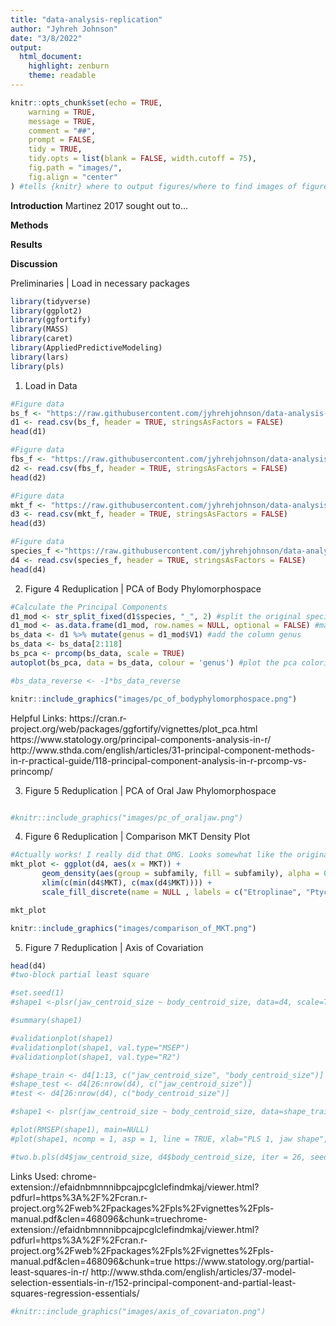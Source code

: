 ```yaml
---
title: "data-analysis-replication"
author: "Jyhreh Johnson"
date: "3/8/2022"
output: 
  html_document: 
    highlight: zenburn
    theme: readable
---
```

```r
knitr::opts_chunk$set(echo = TRUE,
	warning = TRUE,
	message = TRUE,
	comment = "##",
	prompt = FALSE,
	tidy = TRUE,
	tidy.opts = list(blank = FALSE, width.cutoff = 75),
	fig.path = "images/",
	fig.align = "center"
) #tells {knitr} where to output figures/where to find images of figures
```
**Introduction**
Martinez 2017 sought out to...

**Methods**

**Results**

**Discussion**

Preliminaries | Load in necessary packages
```r
library(tidyverse)
library(ggplot2)
library(ggfortify)
library(MASS)
library(caret)
library(AppliedPredictiveModeling)
library(lars)
library(pls)
```

1. Load in Data
```r
#Figure data
bs_f <- "https://raw.githubusercontent.com/jyhrehjohnson/data-analysis-replication/main/data/body%20shape%20coordinates.csv"
d1 <- read.csv(bs_f, header = TRUE, stringsAsFactors = FALSE)
head(d1)

#Figure data
fbs_f <- "https://raw.githubusercontent.com/jyhrehjohnson/data-analysis-replication/main/data/fourbar%20shape%20coordinates.csv"
d2 <- read.csv(fbs_f, header = TRUE, stringsAsFactors = FALSE)
head(d2)

#Figure data
mkt_f <- "https://raw.githubusercontent.com/jyhrehjohnson/data-analysis-replication/main/data/hypothetical%204bars%2C%20MKT.csv"
d3 <- read.csv(mkt_f, header = TRUE, stringsAsFactors = FALSE)
head(d3)

#Figure data
species_f <-"https://raw.githubusercontent.com/jyhrehjohnson/data-analysis-replication/main/data/species%20info.csv"
d4 <- read.csv(species_f, header = TRUE, stringsAsFactors = FALSE)
head(d4)
```


2. Figure 4 Reduplication | PCA of Body Phylomorphospace
```r
#Calculate the Principal Components
d1_mod <- str_split_fixed(d1$species, "_", 2) #split the original species column into two (Genus name & Species name)
d1_mod <- as.data.frame(d1_mod, row.names = NULL, optional = FALSE) #make the modified data set a data frame
bs_data <- d1 %>% mutate(genus = d1_mod$V1) #add the column genus 
bs_data <- bs_data[2:118]
bs_pca <- prcomp(bs_data, scale = TRUE) 
autoplot(bs_pca, data = bs_data, colour = 'genus') #plot the pca coloring the data by genus 

#bs_data_reverse <- -1*bs_data_reverse
```
```r
knitr::include_graphics("images/pc_of_bodyphylomorphospace.png")
```
Helpful Links: 
https://cran.r-project.org/web/packages/ggfortify/vignettes/plot_pca.html
https://www.statology.org/principal-components-analysis-in-r/
http://www.sthda.com/english/articles/31-principal-component-methods-in-r-practical-guide/118-principal-component-analysis-in-r-prcomp-vs-princomp/

3. Figure 5 Reduplication | PCA of Oral Jaw Phylomorphospace
```r
```
```r
#knitr::include_graphics("images/pc_of_oraljaw.png")
```


4. Figure 6 Reduplication | Comparison MKT Density Plot
```r
#Actually works! I really did that OMG. Looks somewhat like the original figure, I can't figure out how to fix the dip in the graph however.
mkt_plot <- ggplot(d4, aes(x = MKT)) +
       geom_density(aes(group = subfamily, fill = subfamily), alpha = 0.5) + 
       xlim(c(min(d4$MKT), c(max(d4$MKT)))) +
       scale_fill_discrete(name = NULL , labels = c("Etroplinae", "Ptychochrominae"))

mkt_plot
```
```r
knitr::include_graphics("images/comparison_of_MKT.png")
```


5. Figure 7 Reduplication | Axis of Covariation
```r
head(d4)
#two-block partial least square

#set.seed(1)
#shape1 <-plsr(jaw_centroid_size ~ body_centroid_size, data=d4, scale=TRUE, validation = "CV")

#summary(shape1)

#validationplot(shape1)
#validationplot(shape1, val.type="MSEP")
#validationplot(shape1, val.type="R2")

#shape_train <- d4[1:13, c("jaw_centroid_size", "body_centroid_size")]
#shape_test <- d4[26:nrow(d4), c("jaw_centroid_size")]
#test <- d4[26:nrow(d4), c("body_centroid_size")]

#shape1 <- plsr(jaw_centroid_size ~ body_centroid_size, data=shape_train, scale=TRUE, validation="CV")

#plot(RMSEP(shape1), main=NULL)
#plot(shape1, ncomp = 1, asp = 1, line = TRUE, xlab="PLS 1, jaw shape", ylab="PLS 1, body shape", main=d4$subfamily[c(1,14)], color=d4$subfamily)

#two.b.pls(d4$jaw_centroid_size, d4$body_centroid_size, iter = 26, seed = NULL, print.progress = TRUE)
```
Links Used:
chrome-extension://efaidnbmnnnibpcajpcglclefindmkaj/viewer.html?pdfurl=https%3A%2F%2Fcran.r-project.org%2Fweb%2Fpackages%2Fpls%2Fvignettes%2Fpls-manual.pdf&clen=468096&chunk=truechrome-extension://efaidnbmnnnibpcajpcglclefindmkaj/viewer.html?pdfurl=https%3A%2F%2Fcran.r-project.org%2Fweb%2Fpackages%2Fpls%2Fvignettes%2Fpls-manual.pdf&clen=468096&chunk=true
https://www.statology.org/partial-least-squares-in-r/
http://www.sthda.com/english/articles/37-model-selection-essentials-in-r/152-principal-component-and-partial-least-squares-regression-essentials/
```r
#knitr::include_graphics("images/axis_of_covariaton.png")
```
